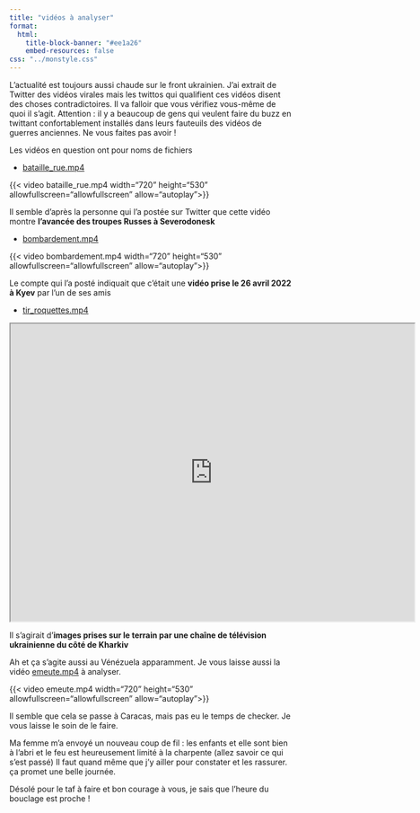 ```yaml
---
title: "vidéos à analyser"
format: 
  html:
    title-block-banner: "#ee1a26"
    embed-resources: false
css: "../monstyle.css"  
---
```


L'actualité est toujours aussi chaude sur le front ukrainien.
J'ai extrait de Twitter des vidéos virales mais les twittos qui qualifient ces vidéos disent des choses contradictoires. 
Il va falloir que vous vérifiez vous-même de quoi il s'agit. 
Attention : il y a beaucoup de gens qui veulent faire du buzz en twittant confortablement installés dans leurs fauteuils des vidéos de guerres anciennes.
Ne vous faites pas avoir !

Les vidéos en question ont pour noms de fichiers

- [bataille_rue.mp4](https://video.univ-rennes1.fr/downloads/file/v12689c0f3e505kmy98b/?url=media_540_Sg9xERZLMU.mp4)

{{< video bataille_rue.mp4 width="720" height="530" allowfullscreen="allowfullscreen" allow="autoplay">}}

Il semble d'après la personne qui l'a postée sur Twitter que cette vidéo montre **l'avancée des troupes Russes à Severodonesk**

- [bombardement.mp4](https://video.univ-rennes1.fr/downloads/file/v12689c0f3e9fjjk2pjy/?url=media_360_NoDVITyx9t.mp4)

{{< video bombardement.mp4 width="720" height="530" allowfullscreen="allowfullscreen" allow="autoplay">}}

Le compte qui l'a posté indiquait que c'était une **vidéo prise le 26 avril 2022 à Kyev** par l'un de ses amis

- [tir_roquettes.mp4](https://video.univ-rennes1.fr/downloads/file/v12689c0f3ef06p2av7i/?url=media_720_raRuD83kJi.mp4)

```{=html}
<iframe width="720" height="530" src="https://video.univ-rennes1.fr/permalink/v12689c0f3ef06p2av7i/iframe/" allowfullscreen="allowfullscreen" allow="autoplay"></iframe>
```

Il s'agirait d'**images prises sur le terrain par une chaîne de télévision ukrainienne du côté de Kharkiv**

Ah et ça s'agite aussi au Vénézuela apparamment. Je vous laisse aussi la vidéo [emeute.mp4](https://video.univ-rennes1.fr/downloads/file/v1264071880cfzucp9lt/?url=media_720_oEtnlAWWkl.mp4) à analyser.

{{< video emeute.mp4 width="720" height="530" allowfullscreen="allowfullscreen" allow="autoplay">}}

Il semble que cela se passe à Caracas, mais pas eu le temps de checker. 
Je vous laisse le soin de le faire. 

Ma femme m'a envoyé un nouveau coup de fil : les enfants et elle sont bien à l'abri et le feu est heureusement limité à la charpente (allez savoir ce qui s'est passé)
Il faut quand même que j'y ailler pour constater et les rassurer. 
ça promet une belle journée. 

Désolé pour le taf à faire et bon courage à vous, je sais que l'heure du bouclage est proche !